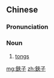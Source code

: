 {{also|铗子}}
==Chinese==
{{zh-forms|s=铗子}}

===Pronunciation===
{{zh-pron
|m=jiázi
|cat=n
}}

===Noun===
{{zh-noun}}

# [[tongs]]

[[mg:鋏子]]
[[zh:鋏子]]